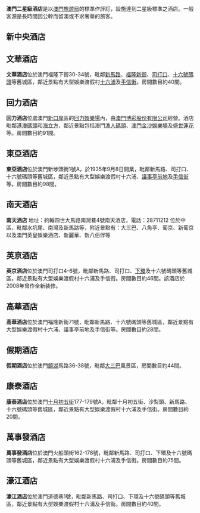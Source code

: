 '''澳門二星級酒店'''是以[[澳門|澳門]][[澳門旅遊局|旅遊局]]的標準作評訂，設施達到二星級標準之酒店。一般客源是長時間因公幹而留澳或不求奢華的旅客。

==新中央酒店==
{{main|澳門新中央酒店}}

==文華酒店==
'''文華酒店'''位於澳門福隆下街30-34號，毗鄰[[新馬路|新馬路]]、[[福隆新街|福隆新街]]、[[司打口|司打口]]、[[十六號碼頭|十六號碼頭]]等舊城區，鄰近景點有大型娛樂渡假村[[十六浦|十六浦]]及[[手信街|手信街]]。房間數目約40間。

== 回力酒店 ==
{{main|回力酒店}}
'''回力酒店'''位處澳門[[新口岸|新口岸]]區的[[回力娛樂場|回力娛樂場]]內，由[[澳門博彩股份有限公司|澳門博彩股份有限公司]]經營。酒店毗鄰[[港澳碼頭_(澳門)|港澳碼頭]]和[[海立方|海立方]]，鄰近景點包括澳門[[漁人碼頭|漁人碼頭]]、[[澳門金沙娛樂場|澳門金沙娛樂場]]及[[盛世蓮花|盛世蓮花]]等。房間數目約91間。

==東亞酒店==
'''東亞酒店'''位於澳門新埗頭街1號A，於1935年9月8日開業，毗鄰新馬路、司打口、十六號碼頭等舊城區，鄰近景點有大型娛樂渡假村十六浦、[[議事亭前地|議事亭前地]]及[[手信街|手信街]]等。房間數目約98間。

==南天酒店==
'''南天酒店'''  地址：約翰四世大馬路南灣巷4號南天酒店，電話：28711212   位於中區，毗鄰水坑尾、南灣及新馬路等，附近景點有：大三巴、八角亭、葡京、新葡京以及澳門英皇娛樂酒店、新麗華、新八佰伴等

==英京酒店==
'''英京酒店'''位於澳門司打口4-6號，毗鄰新馬路、司打口、[[下環|下環]]及十六號碼頭等舊城區，鄰近景點有大型娛樂渡假村十六浦及手信街。房間數目約46間。該酒店於2008年曾作全新装修。

==高華酒店==
'''高華酒店'''位於澳門福隆新街71號，毗鄰新馬路、十六號碼頭等舊城區，鄰近景點有大型娛樂渡假村十六浦、議事亭前地及手信街等。房間數目約28間。

==假期酒店==
'''假期酒店'''位於澳門[[鏡湖|鏡湖]]馬路36-38號，毗鄰[[大三巴|大三巴]]風景區，房間數目約44間。

==康泰酒店==
'''康泰酒店'''位於澳門[[十月初五街|十月初五街]]177-179號A，毗鄰十月初五街、沙梨頭、新馬路、十六號碼頭等舊城區，鄰近景點有大型娛樂渡假村十六浦及手信街。房間數目約20間。

==萬事發酒店==
'''萬事發酒店'''位於澳門火船頭街162-178號，毗鄰新馬路、司打口、下環及十六號碼頭等舊城區，鄰近景點有大型娛樂渡假村十六浦及手信街。房間數目約75間。

==濠江酒店==
'''濠江酒店'''位於澳門道德巷1號，毗鄰新馬路、司打口、下環及十六號碼頭等舊城區，鄰近景點有大型娛樂渡假村十六浦及手信街。房間數目約40間。


{{MO-stub}}
{{澳門酒店}}